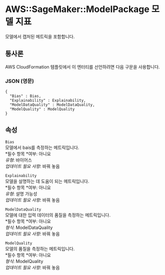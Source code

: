 # AWS::SageMaker::ModelPackage 모델 지표

모델에서 캡처된 메트릭을 포함합니다.

## 통사론

AWS CloudFormation 템플릿에서 이 엔터티를 선언하려면 다음 구문을 사용합니다.

### JSON (영문)

```
{
  "Bias" : Bias,
  "Explainability" : Explainability,
  "ModelDataQuality" : ModelDataQuality,
  "ModelQuality" : ModelQuality
}
```

## 속성

`Bias`  
모델에서 bais를 측정하는 메트릭입니다.  
*필수 항목 *여부: 아니요  
_유형_: 바이어스  
_업데이트 필요 사항_: 바꿔 놓음

`Explainability`  
모델을 설명하는 데 도움이 되는 메트릭입니다.  
*필수 항목 *여부: 아니요  
_유형_: 설명 가능성  
_업데이트 필요 사항_: 바꿔 놓음

`ModelDataQuality`  
모델에 대한 입력 데이터의 품질을 측정하는 메트릭입니다.  
*필수 항목 *여부: 아니요  
_형식_: ModelDataQuality  
_업데이트 필요 사항_: 바꿔 놓음

`ModelQuality`  
모델의 품질을 측정하는 메트릭입니다.  
*필수 항목 *여부: 아니요  
_형식_: ModelQuality  
_업데이트 필요 사항_: 바꿔 놓음
